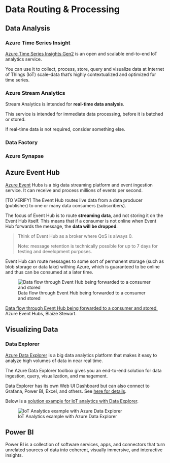 # Data Routing & Processing
## Data Analysis
### Azure Time Series Insight
[Azure Time Series Insights Gen2](https://docs.microsoft.com/en-us/azure/time-series-insights/overview-what-is-tsi) is an open and scalable end-to-end IoT analytics service.

You can use it to collect, process, store, query and visualize data at Internet of Things (IoT) scale--data that's highly contextualized and optimized for time series.


### Azure Stream Analytics

Stream Analytics is intended for **real-time data analysis**.

This service is intended for immediate data processing, before it is batched or stored. 

If real-time data is not required, consider something else.


### Data Factory


### Azure Synapse



## Azure Event Hub
[Azure Event](https://docs.microsoft.com/en-us/azure/event-hubs/event-hubs-about#main) Hubs is a big data streaming platform and event ingestion service. It can receive and process millions of events per second.

[TO VERIFY]
The Event Hub routes live data from a data producer (publisher) to one or many data consumers (subscribers).

The focus of Event Hub is to route **streaming data**, and not storing it on the Event Hub itself. This means that if a consumer is not online when Event Hub forwards the message, the **data will be dropped**.

> Think of Event Hub as a broker where QoS is always 0.
> 
> Note: message retention is technically possible for up to 7 days for testing and development purposes.

Event Hub can route messages to some sort of permanent storage (such as blob storage or data lake) withing Azure, which is guaranteed to be online and thus can be consumed at a later time.


![Data flow through Event Hub being forwarded to a consumer and stored](assets/routing-event-hub.png)
<p class=img-info>
<a href="https://www.youtube.com/watch?v=zm1XUTAa9sc"> Data flow through Event Hub being forwarded to a consumer and stored </a>&nbsp; Azure Event Hubs, Blaize Stewart.
</p>

## Visualizing Data

### Data Explorer
[Azure Data Explorer](https://docs.microsoft.com/en-us/azure/data-explorer/data-explorer-overview) is a big data analytics platform that makes it easy to analyze high volumes of data in near real time.

The Azure Data Explorer toolbox gives you an end-to-end solution for data ingestion, query, visualization, and management.

Data Explorer has its own Web UI Dashboard but can also connect to Grafana, Power BI, Excel, and others. See [here for details](https://docs.microsoft.com/en-us/azure/data-explorer/viz-overview).

Below is a [solution example for IoT analytics with Data Explorer](https://docs.microsoft.com/en-us/azure/architecture/solution-ideas/articles/iot-azure-data-explorer).

![IoT Analytics example with Azure Data Explorer](https://docs.microsoft.com/en-us/azure/architecture/solution-ideas/media/iot-azure-data-explorer.png#lightbox)


## Power BI

Power BI is a collection of software services, apps, and connectors that turn unrelated sources of data into coherent, visually immersive, and interactive insights.



	